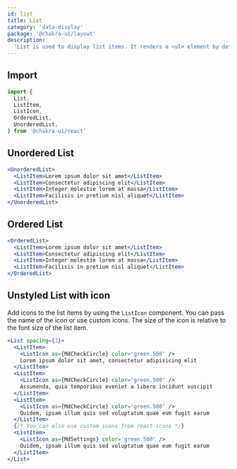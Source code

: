 ```yaml
---
id: list
title: List
category: 'data-display'
package: '@chakra-ui/layout'
description:
  'List is used to display list items. It renders a <ul> element by default.'
---
```


## Import

```js
import {
  List,
  ListItem,
  ListIcon,
  OrderedList,
  UnorderedList,
} from '@chakra-ui/react'
```

## Unordered List

```jsx
<UnorderedList>
  <ListItem>Lorem ipsum dolor sit amet</ListItem>
  <ListItem>Consectetur adipiscing elit</ListItem>
  <ListItem>Integer molestie lorem at massa</ListItem>
  <ListItem>Facilisis in pretium nisl aliquet</ListItem>
</UnorderedList>
```

## Ordered List

```jsx
<OrderedList>
  <ListItem>Lorem ipsum dolor sit amet</ListItem>
  <ListItem>Consectetur adipiscing elit</ListItem>
  <ListItem>Integer molestie lorem at massa</ListItem>
  <ListItem>Facilisis in pretium nisl aliquet</ListItem>
</OrderedList>
```

## Unstyled List with icon

Add icons to the list items by using the `ListIcon` component. You can pass the
name of the icon or use custom icons. The size of the icon is relative to the
font size of the list item.

```jsx
<List spacing={3}>
  <ListItem>
    <ListIcon as={MdCheckCircle} color='green.500' />
    Lorem ipsum dolor sit amet, consectetur adipisicing elit
  </ListItem>
  <ListItem>
    <ListIcon as={MdCheckCircle} color='green.500' />
    Assumenda, quia temporibus eveniet a libero incidunt suscipit
  </ListItem>
  <ListItem>
    <ListIcon as={MdCheckCircle} color='green.500' />
    Quidem, ipsam illum quis sed voluptatum quae eum fugit earum
  </ListItem>
  {/* You can also use custom icons from react-icons */}
  <ListItem>
    <ListIcon as={MdSettings} color='green.500' />
    Quidem, ipsam illum quis sed voluptatum quae eum fugit earum
  </ListItem>
</List>
```
